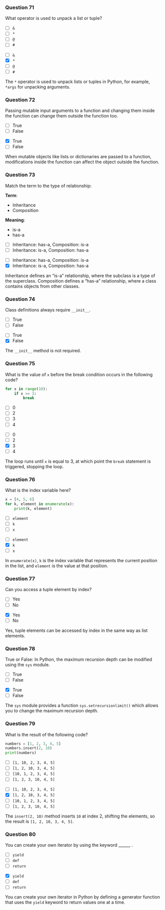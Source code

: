 ### Question 71 {.question}

What operator is used to unpack a list or tuple?

::: {.r-stack}

::: {.absolute .left-0 .top-0 width=100%}
- [ ] `&`
- [ ] `*`
- [ ] `@`
- [ ] `#`
:::

::: {.fragment .fade-in .absolute .left-0 .top-0 width=100%}
- [ ] `&`
- [x] `*`
- [ ] `@`
- [ ] `#`


::: {.explanation}
The `*` operator is used to unpack lists or tuples in Python, for example, `*args` for unpacking arguments.
:::
:::
:::

### Question 72 {.question}

Passing mutable input arguments to a function and changing them inside the function can change them outside the function too.

::: {.r-stack}

::: {.absolute .left-0 .top-0 width=100%}
- [ ] True
- [ ] False
:::

::: {.fragment .fade-in .absolute .left-0 .top-0 width=100%}
- [x] True
- [ ] False


::: {.explanation}
When mutable objects like lists or dictionaries are passed to a function, modifications inside the function can affect the object outside the function.
:::
:::
:::

### Question 73 {.question}

::: {.smaller-80}
Match the term to the type of relationship:

**Term**:

- Inheritance
- Composition

**Meaning**:

- is-a
- has-a

::: {.r-stack}

::: {.absolute .left-0 .top-0 width=100%}
- [ ] Inheritance: has-a, Composition: is-a
- [ ] Inheritance: is-a, Composition: has-a
:::

::: {.fragment .fade-in .absolute .left-0 .top-0 width=100%}
- [ ] Inheritance: has-a, Composition: is-a
- [x] Inheritance: is-a, Composition: has-a


::: {.explanation}
Inheritance defines an "is-a" relationship, where the subclass is a type of the superclass. Composition defines a "has-a" relationship, where a class contains objects from other classes.
:::
:::
:::
:::

### Question 74 {.question}

Class definitions always require `__init__`.

::: {.r-stack}

::: {.absolute .left-0 .top-0 width=100%}
- [ ] True
- [ ] False
:::

::: {.fragment .fade-in .absolute .left-0 .top-0 width=100%}
- [ ] True
- [x] False


::: {.explanation}
The `__init__` method is not required.
:::
:::
:::

### Question 75 {.question}

What is the value of `x` before the break condition occurs in the following code?

```python
for x in range(10):
    if x >= 3:
        break
```

::: {.r-stack}

::: {.absolute .left-0 .top-0 width=100%}
- [ ] 0
- [ ] 2
- [ ] 3
- [ ] 4
:::

::: {.fragment .fade-in .absolute .left-0 .top-0 width=100%}
- [ ] 0
- [ ] 2
- [x] 3
- [ ] 4


::: {.explanation}
The loop runs until `x` is equal to 3, at which point the `break` statement is triggered, stopping the loop.
:::
:::
:::

### Question 76 {.question}

What is the index variable here?

```python
x = [4, 5, 6]
for k, element in enumerate(x):
    print(k, element)
```

::: {.r-stack}

::: {.absolute .left-0 .top-0 width=100%}
- [ ] `element`
- [ ] `k`
- [ ] `x`
:::

::: {.fragment .fade-in .absolute .left-0 .top-0 width=100%}
- [ ] `element`
- [x] `k`
- [ ] `x`


::: {.explanation}
In `enumerate(x)`, `k` is the index variable that represents the current position in the list, and `element` is the value at that position.
:::
:::
:::

### Question 77 {.question}

Can you access a tuple element by index?

::: {.r-stack}

::: {.absolute .left-0 .top-0 width=100%}
- [ ] Yes
- [ ] No
:::

::: {.fragment .fade-in .absolute .left-0 .top-0 width=100%}
- [x] Yes
- [ ] No


::: {.explanation}
Yes, tuple elements can be accessed by index in the same way as list elements.
:::
:::
:::

### Question 78 {.question}

True or False: In Python, the maximum recursion depth can be modified using the `sys` module.

::: {.r-stack}

::: {.absolute .left-0 .top-0 width=100%}
- [ ] True
- [ ] False
:::

::: {.fragment .fade-in .absolute .left-0 .top-0 width=100%}
- [x] True
- [ ] False


::: {.explanation}
The `sys` module provides a function `sys.setrecursionlimit()` which allows you to change the maximum recursion depth.
:::
:::
:::

### Question 79 {.question}

What is the result of the following code?

```python
numbers = [1, 2, 3, 4, 5]
numbers.insert(2, 10)
print(numbers)
```

::: {.r-stack}

::: {.absolute .left-0 .top-0 width=100%}
- [ ] `[1, 10, 2, 3, 4, 5]`
- [ ] `[1, 2, 10, 3, 4, 5]`
- [ ] `[10, 1, 2, 3, 4, 5]`
- [ ] `[1, 2, 3, 10, 4, 5]`
:::

::: {.fragment .fade-in .absolute .left-0 .top-0 width=100%}
- [ ] `[1, 10, 2, 3, 4, 5]`
- [x] `[1, 2, 10, 3, 4, 5]`
- [ ] `[10, 1, 2, 3, 4, 5]`
- [ ] `[1, 2, 3, 10, 4, 5]`


::: {.explanation}
The `insert(2, 10)` method inserts `10` at index 2, shifting the elements, so the result is `[1, 2, 10, 3, 4, 5]`.
:::
:::
:::

### Question 80 {.question}

You can create your own iterator by using the keyword ______ .

::: {.r-stack}

::: {.absolute .left-0 .top-0 width=100%}
- [ ] `yield`
- [ ] `def`
- [ ] `return`
:::

::: {.fragment .fade-in .absolute .left-0 .top-0 width=100%}
- [x] `yield`
- [ ] `def`
- [ ] `return`


::: {.explanation}
You can create your own iterator in Python by defining a generator function that uses the `yield` keyword to return values one at a time.
:::
:::
:::

